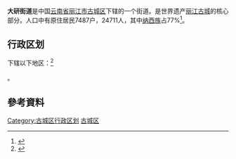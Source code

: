 {{中国乡级行政区
|景观照片文件名 = 
|景观照片描述 = 
|汉语拼音 = 
|其他语言 = 
|其他语言名称 = 
|旧称 = 
|地名出处 = 
|位置图文件名 = 
|位置图描述 = 
|自定义图片= 
|建置时间 = 
|政府驻地 = 
|毗邻 = 
|总面积 = 
|总人口 = 
|总人口年份 = 
|户籍人口 = 
|户籍人口年份 = 
|常住人口 = 
|常住人口年份 = 
|人口密度 = 
|GDP = 
|GDP年份 = 
|邮政编码 = 
|电话区号 = 888
|官方网站 = 
|网站名称 = 
|53/07/02/002/000}}
'''大研街道'''是中国[[云南省|云南省]][[丽江市|丽江市]][[古城区|古城区]]下辖的一个街道。是世界遗产[[丽江古城|丽江古城]]的核心部分。人口中有原住居民7487户，24711人，其中[[纳西族|纳西族]]占77%<ref>{{Cite web |url=http://www.yn.xinhuanet.com/nets/2007-08/24/content_10951899.htm |title=古城区大研街道办事处简介 |access-date=2008-07-28 |archive-date=2012-04-09 |archive-url=https://web.archive.org/web/20120409064334/http://www.yn.xinhuanet.com/nets/2007-08/24/content_10951899.htm |dead-url=yes }}</ref>。

==行政区划==

{{PAGENAMEBASE}}下辖以下地区：<ref>{{PRC admin/ref sgc|53/07/02/204/000}}</ref>

{{PRC admin/children|53/07/02/002/000}}。

==參考資料==
{{Reflist}}

{{DEFAULTSORT:Dayan}}
{{云南行政区划小作品}}
{{丽江市古城区行政区划}}
[[Category:古城区行政区划|Category:古城区行政区划]]
[[Category:丽江市街道|古城区]]